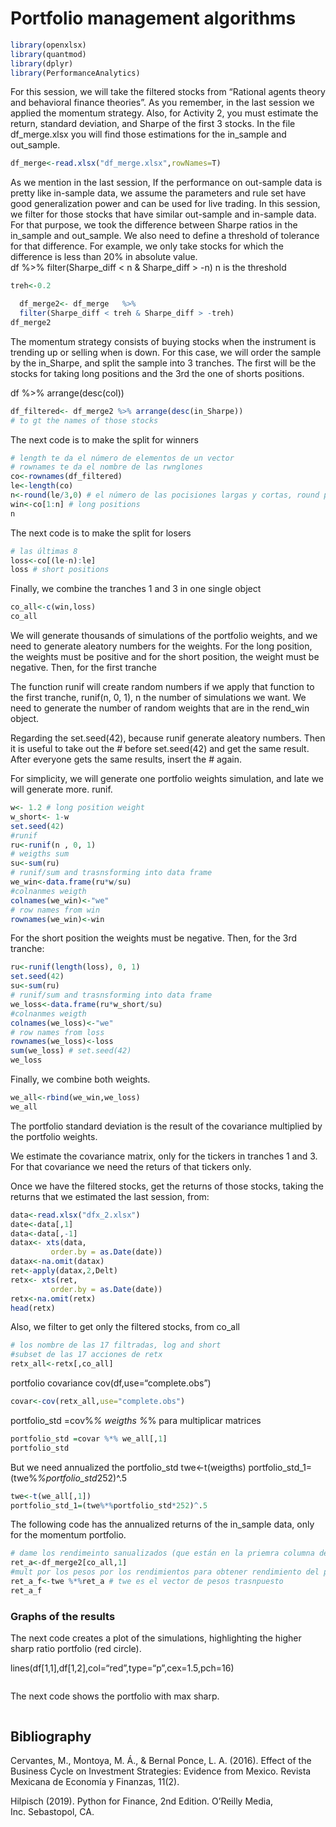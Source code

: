 # Portfolio management algorithms



```r
library(openxlsx)
library(quantmod)
library(dplyr)
library(PerformanceAnalytics)
```


For this session, we will take the filtered stocks from “Rational agents theory and behavioral finance theories”. As you remember, in the last session we applied the momentum strategy. Also, for Activity 2, you must estimate the return, standard deviation, and Sharpe of the first 3 stocks. In the file df_merge.xlsx you will find those estimations for the in_sample and out_sample. 

```r
df_merge<-read.xlsx("df_merge.xlsx",rowNames=T)

```


As we mention in the last session, If the performance on out-sample data is pretty like in-sample data, we assume the parameters and rule set have good generalization power and can be used for live trading. In this session, we filter for those stocks that have similar out-sample and in-sample data. For that purpose, we took the difference between Sharpe ratios in the in_sample and out_sample. We also need to define a threshold of tolerance for that difference. For example, we only take stocks for which the difference is less than 20% in absolute value.  
df   %>%
  filter(Sharpe_diff < n & Sharpe_diff > -n)
n is the threshold

```r
treh<-0.2

  df_merge2<- df_merge   %>%
  filter(Sharpe_diff < treh & Sharpe_diff > -treh)
df_merge2
```



The momentum strategy consists of buying stocks when the instrument is trending up or selling when is down. For this case, we will order the sample by the in_Sharpe, and split the sample into 3 tranches. The first will be the stocks for taking long positions and the 3rd the one of shorts positions.    

df %>% arrange(desc(col))

```r
df_filtered<- df_merge2 %>% arrange(desc(in_Sharpe))
# to gt the names of those stocks
```
The next code is to make the split for winners

```r
# length te da el número de elementos de un vector
# rownames te da el nombre de las rwnglones
co<-rownames(df_filtered)
le<-length(co)
n<-round(le/3,0) # el número de las pocisiones largas y cortas, round para rendondear 
win<-co[1:n] # long positions
n
```
The next code is to make the split for losers
```r
# las últimas 8
loss<-co[(le-n):le]
loss # short positions
```

Finally, we combine the tranches 1 and 3 in one single object

```r
co_all<-c(win,loss)
co_all
```


We will generate thousands of simulations of the portfolio weights, and we need to generate aleatory numbers for the weights. For the long position, the weights must be positive and for the short position, the weight must be negative. Then, for the first tranche

The function runif will create random numbers if we apply that function to the first tranche, runif(n, 0, 1), n the number of simulations we want. We need to generate the number of random weights that are in the rend_win object.

Regarding the set.seed(42), because runif generate aleatory numbers. Then it is useful to take out the # before set.seed(42) and get the same result. After everyone gets the same results, insert the # again.

For simplicity, we will generate one portfolio weights simulation, and late we will generate more.
runif. 
```r
w<- 1.2 # long position weight
w_short<- 1-w 
set.seed(42)
#runif 
ru<-runif(n , 0, 1)
# weigths sum
su<-sum(ru)
# runif/sum and trasnsforming into data frame
we_win<-data.frame(ru*w/su)
#colnanmes weigth
colnames(we_win)<-"we"
# row names from win
rownames(we_win)<-win
```



For the short position the weights must be negative. Then, for the 3rd tranche:
```r
ru<-runif(length(loss), 0, 1)
set.seed(42)
su<-sum(ru)
# runif/sum and trasnsforming into data frame
we_loss<-data.frame(ru*w_short/su) 
#colnanmes weigth
colnames(we_loss)<-"we"
# row names from loss
rownames(we_loss)<-loss
sum(we_loss) # set.seed(42)
we_loss
```


Finally, we combine both weights.
```r
we_all<-rbind(we_win,we_loss)
we_all
```

The portfolio standard deviation is the result of the covariance multiplied by the portfolio weights. 

We estimate the covariance matrix, only for the tickers in tranches 1 and 3. For that covariance we need the returs of that tickers only.

Once we have the filtered stocks, get the returns of those stocks, taking the returns that we estimated the last session, from:

```r
data<-read.xlsx("dfx_2.xlsx")
date<-data[,1]
data<-data[,-1]
datax<- xts(data,
         order.by = as.Date(date))
datax<-na.omit(datax)
ret<-apply(datax,2,Delt)
retx<- xts(ret,
         order.by = as.Date(date))
retx<-na.omit(retx)
head(retx)
```

Also, we filter to get only the filtered stocks, from co_all

```r
# los nombre de las 17 filtradas, log and short 
#subset de las 17 acciones de retx
retx_all<-retx[,co_all]

```

portfolio covariance
cov(df,use="complete.obs")
```r
covar<-cov(retx_all,use="complete.obs")
```

portfolio_std =cov%*% weigths
%*% para multiplicar matrices
```r
portfolio_std =covar %*% we_all[,1]
portfolio_std
```



But we need annualized the portfolio_std
twe<-t(weigths)
portfolio_std_1=(twe%*%portfolio_std*252)^.5
```r
twe<-t(we_all[,1])
portfolio_std_1=(twe%*%portfolio_std*252)^.5

```

The following code has the annualized returns of the in_sample data, only for the momentum portfolio.

```r
# dame los rendimeinto sanualizados (que están en la priemra columna de df_merge2, pero solo los de los tickers de co_all)
ret_a<-df_merge2[co_all,1]
#mult por los pesos por los rendimientos para obtener rendimiento del portafoilo, con estos pesos simulados
ret_a_f<-twe %*%ret_a # twe es el vector de pesos trasnpuesto 
ret_a_f
```








### Graphs of the results
The next code creates a plot of the simulations, highlighting the higher sharp ratio portfolio (red circle).

lines(df[1,1],df[1,2],col="red",type="p",cex=1.5,pch=16)

```r

```


The next code shows the portfolio with max sharp. 
```r

```


## Bibliography
Cervantes, M., Montoya, M. Á., & Bernal Ponce, L. A. (2016). Effect of the Business Cycle on Investment Strategies: Evidence from Mexico. Revista Mexicana de Economía y Finanzas, 11(2).

Hilpisch (2019). Python for Finance, 2nd Edition. O’Reilly Media, Inc. Sebastopol, CA.

